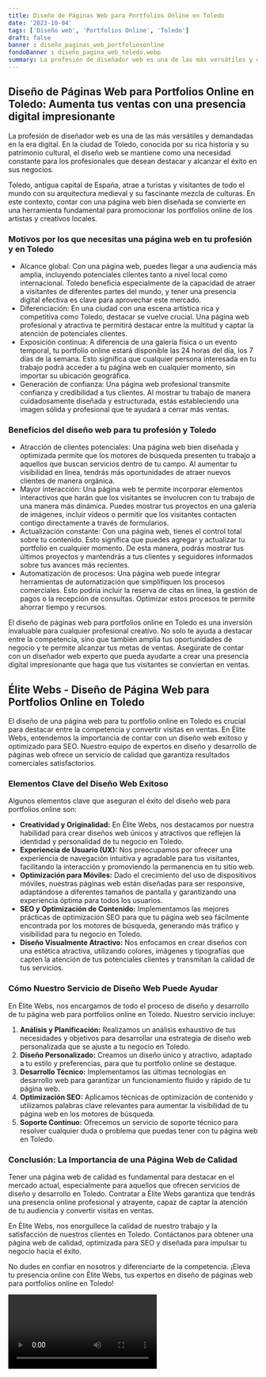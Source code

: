 ```yaml
---
title: Diseño de Páginas Web para Portfolios Online en Toledo
date: '2023-10-04'
tags: ['Diseño web', 'Portfolios Online', 'Toledo']
draft: false
banner : diseño_paginas_web_portfoliosonline
fondoBanner : diseño_pagina_web_toledo.webp
summary: La profesión de diseñador web es una de las más versátiles y demandadas en la era digital. En la ciudad de Toledo, conocida por su rica historia y su patrimonio cultural, el diseño web se mantiene como una necesidad constante para los profesionales que desean destacar y alcanzar el éxito en sus negocios.
---
```


## Diseño de Páginas Web para Portfolios Online en Toledo: Aumenta tus ventas con una presencia digital impresionante

La profesión de diseñador web es una de las más versátiles y demandadas en la era digital. En la ciudad de Toledo, conocida por su rica historia y su patrimonio cultural, el diseño web se mantiene como una necesidad constante para los profesionales que desean destacar y alcanzar el éxito en sus negocios.

Toledo, antigua capital de España, atrae a turistas y visitantes de todo el mundo con su arquitectura medieval y su fascinante mezcla de culturas. En este contexto, contar con una página web bien diseñada se convierte en una herramienta fundamental para promocionar los portfolios online de los artistas y creativos locales.

### Motivos por los que necesitas una página web en tu profesión y en Toledo

- Alcance global: Con una página web, puedes llegar a una audiencia más amplia, incluyendo potenciales clientes tanto a nivel local como internacional. Toledo beneficia especialmente de la capacidad de atraer a visitantes de diferentes partes del mundo, y tener una presencia digital efectiva es clave para aprovechar este mercado.
- Diferenciación: En una ciudad con una escena artística rica y competitiva como Toledo, destacar se vuelve crucial. Una página web profesional y atractiva te permitirá destacar entre la multitud y captar la atención de potenciales clientes.
- Exposición continua: A diferencia de una galería física o un evento temporal, tu portfolio online estará disponible las 24 horas del día, los 7 días de la semana. Esto significa que cualquier persona interesada en tu trabajo podrá acceder a tu página web en cualquier momento, sin importar su ubicación geográfica.
- Generación de confianza: Una página web profesional transmite confianza y credibilidad a tus clientes. Al mostrar tu trabajo de manera cuidadosamente diseñada y estructurada, estás estableciendo una imagen sólida y profesional que te ayudará a cerrar más ventas.

### Beneficios del diseño web para tu profesión y Toledo

- Atracción de clientes potenciales: Una página web bien diseñada y optimizada permite que los motores de búsqueda presenten tu trabajo a aquellos que buscan servicios dentro de tu campo. Al aumentar tu visibilidad en línea, tendrás más oportunidades de atraer nuevos clientes de manera orgánica.
- Mayor interacción: Una página web te permite incorporar elementos interactivos que harán que los visitantes se involucren con tu trabajo de una manera más dinámica. Puedes mostrar tus proyectos en una galería de imágenes, incluir vídeos o permitir que los visitantes contacten contigo directamente a través de formularios.
- Actualización constante: Con una página web, tienes el control total sobre tu contenido. Esto significa que puedes agregar y actualizar tu portfolio en cualquier momento. De esta manera, podrás mostrar tus últimos proyectos y mantendrás a tus clientes y seguidores informados sobre tus avances más recientes.
- Automatización de procesos: Una página web puede integrar herramientas de automatización que simplifiquen los procesos comerciales. Esto podría incluir la reserva de citas en línea, la gestión de pagos o la recepción de consultas. Optimizar estos procesos te permite ahorrar tiempo y recursos.

El diseño de páginas web para portfolios online en Toledo es una inversión invaluable para cualquier profesional creativo. No solo te ayuda a destacar entre la competencia, sino que también amplía tus oportunidades de negocio y te permite alcanzar tus metas de ventas. Asegúrate de contar con un diseñador web experto que pueda ayudarte a crear una presencia digital impresionante que haga que tus visitantes se conviertan en ventas.

<GifSeo />

<Cta />

## Élite Webs - Diseño de Página Web para Portfolios Online en Toledo

El diseño de una página web para tu portfolio online en Toledo es crucial para destacar entre la competencia y convertir visitas en ventas. En Élite Webs, entendemos la importancia de contar con un diseño web exitoso y optimizado para SEO. Nuestro equipo de expertos en diseño y desarrollo de páginas web ofrece un servicio de calidad que garantiza resultados comerciales satisfactorios.

### Elementos Clave del Diseño Web Exitoso
Algunos elementos clave que aseguran el éxito del diseño web para portfolios online son:

- **Creatividad y Originalidad:** En Élite Webs, nos destacamos por nuestra habilidad para crear diseños web únicos y atractivos que reflejen la identidad y personalidad de tu negocio en Toledo.
- **Experiencia de Usuario (UX):** Nos preocupamos por ofrecer una experiencia de navegación intuitiva y agradable para tus visitantes, facilitando la interacción y promoviendo la permanencia en tu sitio web.
- **Optimización para Móviles:** Dado el crecimiento del uso de dispositivos móviles, nuestras páginas web están diseñadas para ser responsive, adaptándose a diferentes tamaños de pantalla y garantizando una experiencia óptima para todos los usuarios.
- **SEO y Optimización de Contenido:** Implementamos las mejores prácticas de optimización SEO para que tu página web sea fácilmente encontrada por los motores de búsqueda, generando más tráfico y visibilidad para tu negocio en Toledo.
- **Diseño Visualmente Atractivo:** Nos enfocamos en crear diseños con una estética atractiva, utilizando colores, imágenes y tipografías que capten la atención de tus potenciales clientes y transmitan la calidad de tus servicios.

### Cómo Nuestro Servicio de Diseño Web Puede Ayudar
En Élite Webs, nos encargamos de todo el proceso de diseño y desarrollo de tu página web para portfolios online en Toledo. Nuestro servicio incluye:

1. **Análisis y Planificación:** Realizamos un análisis exhaustivo de tus necesidades y objetivos para desarrollar una estrategia de diseño web personalizada que se ajuste a tu negocio en Toledo.
2. **Diseño Personalizado:** Creamos un diseño único y atractivo, adaptado a tu estilo y preferencias, para que tu portfolio online se destaque.
3. **Desarrollo Técnico:** Implementamos las últimas tecnologías en desarrollo web para garantizar un funcionamiento fluido y rápido de tu página web.
4. **Optimización SEO:** Aplicamos técnicas de optimización de contenido y utilizamos palabras clave relevantes para aumentar la visibilidad de tu página web en los motores de búsqueda.
5. **Soporte Continuo:** Ofrecemos un servicio de soporte técnico para resolver cualquier duda o problema que puedas tener con tu página web en Toledo.

### Conclusión: La Importancia de una Página Web de Calidad
Tener una página web de calidad es fundamental para destacar en el mercado actual, especialmente para aquellos que ofrecen servicios de diseño y desarrollo en Toledo. Contratar a Élite Webs garantiza que tendrás una presencia online profesional y atrayente, capaz de captar la atención de tu audiencia y convertir visitas en ventas.

En Élite Webs, nos enorgullece la calidad de nuestro trabajo y la satisfacción de nuestros clientes en Toledo. Contáctanos para obtener una página web de calidad, optimizada para SEO y diseñada para impulsar tu negocio hacia el éxito.

No dudes en confiar en nosotros y diferenciarte de la competencia. ¡Eleva tu presencia online con Élite Webs, tus expertos en diseño de páginas web para portfolios online en Toledo!

<Video />

<CtaBot job='Portfolios Online' city='Toledo'/>

<Gmaps query='Toledo+españa+maps' />